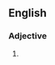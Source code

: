 ==English==

===Adjective===
{{en-adj|pos=[[heart]]-[[felt]]}}

# {{alternative spelling of|heartfelt}}